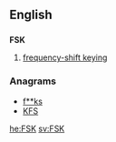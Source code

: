 ==English==

==={{initialism}}===
'''FSK'''

# [[frequency-shift keying]]

===Anagrams===
* [[f**ks#English|f**ks]] 
* [[KFS#English|KFS]]

[[he:FSK]]
[[sv:FSK]]